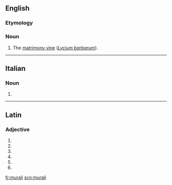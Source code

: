 ==English==

===Etymology===
{{rfelite|en}}

===Noun===
{{en-noun}}

# The [[matrimony vine]] (''[[Lycium barbarum]]'').

----

==Italian==

===Noun===
{{head|it|noun plural form|g=f}}

# {{plural of|murale|lang=it}}

----

==Latin==

===Adjective===
{{la-adj-form|mūrālī}}

# {{inflection of|mūrālis||dat|m|s|lang=la}}
# {{inflection of|mūrālis||dat|f|s|lang=la}}
# {{inflection of|mūrālis||dat|n|s|lang=la}}
# {{inflection of|mūrālis||abl|m|s|lang=la}}
# {{inflection of|mūrālis||abl|n|s|lang=la}}
# {{inflection of|mūrālis||abl|f|s|lang=la}}

[[fr:murali]]
[[scn:murali]]